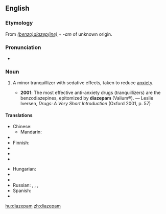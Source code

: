 ==English==
{{wikipedia}}

===Etymology===
From ''[[benzodiazepine|(benzo)diazep(ine)]]'' + ''-am'' of unknown origin.

===Pronunciation===
* {{IPA|/daɪˈæzəpæm/}}

===Noun===
{{en-noun}}

# {{pharmacology}} A minor tranquillizer with sedative effects, taken to reduce [[anxiety]].
#* '''2001''': The most effective anti-anxiety drugs (tranquillizers) are the benzodiazepines, epitomized by '''diazepam''' (Valium®). — Leslie Iversen, ''Drugs: A Very Short Introduction'' (Oxford 2001, p. 57)

====Translations====
{{trans-top}}
* Chinese:
** Mandarin: {{t|zh|地西泮|tr=dìxīpàn|sc=Hani}}
* {{trreq|Dutch}}
* Finnish: {{t|fi|diatsepaami}}
* {{trreq|French}}
* {{trreq|German}}
* {{trreq|Greek}}
{{trans-mid}}
* Hungarian: {{t|hu|diazepám}}
* {{trreq|Japanese}}
* {{trreq|Portuguese}}
* Russian: {{t|ru|диазепам|m|sc=Cyrl|tr=diaz'epám}}, {{t|ru|сибазон|m|sc=Cyrl|tr=sibazón}}, {{t|ru|реланиум|m|sc=Cyrl|tr=r'elánium}}, {{t|ru|седуксен|m|sc=Cyrl|tr=s'eduks'én}}
* Spanish: {{t|es|diazepam|m}}
* {{trreq|Thai}}
{{trans-bottom}}

[[hu:diazepam]]
[[zh:diazepam]]